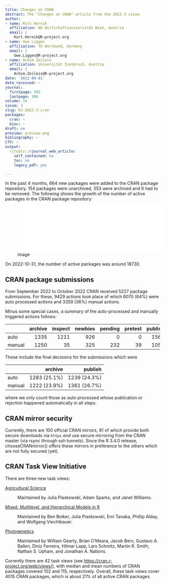 ```yaml
---
title: Changes on CRAN
abstract: The "Changes on CRAN" article from the 2022-3 issue.
author:
- name: Kurt Hornik
  affiliation: WU Wirtschaftsuniversität Wien, Austria
  email: |
    Kurt.Hornik@R-project.org
- name: Uwe Ligges
  affiliation: TU Dortmund, Germany
  email: |
    Uwe.Ligges@R-project.org
- name: Achim Zeileis
  affiliation: Universität Innsbruck, Austria
  email: |
    Achim.Zeileis@R-project.org
date: '2022-09-01'
date_received: ~
journal:
  firstpage: 305
  lastpage: 306
volume: 14
issue: 3
slug: RJ-2022-3-cran
packages:
  cran: ~
  bioc: ~
draft: no
preview: preview.png
bibliography: ~
CTV: ~
output:
  rjtools::rjournal_web_article:
    self_contained: no
    toc: no
    legacy_pdf: yes

---
```








In the past 4 months, 664 new packages were added to the CRAN package
repository. 154 packages were unarchived, 353 were archived and 6 had to
be removed. The following shows the growth of the number of active
packages in the CRAN package repository:

![image](cran_growth.pdf){width="5in"}

On 2022-10-31, the number of active packages was around 18730.

## CRAN package submissions

From September 2022 to October 2022 CRAN received 5227 package
submissions. For these, 9429 actions took place of which 6070 (64%) were
auto processed actions and 3359 (36%) manual actions.

Minus some special cases, a summary of the auto-processed and manually
triggered actions follows:

::: center
             archive   inspect   newbies   pending   pretest   publish   recheck   waiting
  -------- --------- --------- --------- --------- --------- --------- --------- ---------
  auto          1335      1211       926         0         0      1560       513       525
  manual        1250        35       325       232        39      1054       353        71
:::

These include the final decisions for the submissions which were

::: center
                  archive        publish
  -------- -------------- --------------
  auto       1283 (25.1%)   1239 (24.3%)
  manual     1222 (23.9%)   1361 (26.7%)
:::

where we only count those as *auto* processed whose publication or
rejection happened automatically in all steps.

## CRAN mirror security

Currently, there are 100 official CRAN mirrors, 81 of which provide both
secure downloads via `https` *and* use secure mirroring from the CRAN
master (via rsync through ssh tunnels). Since the R 3.4.0 release,
chooseCRANmirror() offers these mirrors in preference to the others
which are not fully secured (yet).

## CRAN Task View Initiative

There are three new task views:

[Agricultural Science](https://CRAN.R-project.org/view=Agriculture)

:   Maintained by Julia Piaskowski, Adam Sparks, and Janet Williams.

[Mixed, Multilevel, and Hierarchical Models in R](https://CRAN.R-project.org/view=MixedModels)

:   Maintained by Ben Bolker, Julia Piaskowski, Emi Tanaka, Phillip
    Alday, and Wolfgang Viechtbauer.

[Phylogenetics](https://CRAN.R-project.org/view=Phylogenetics)

:   Maintained by William Gearty, Brian O'Meara, Jacob Berv, Gustavo A.
    Ballen, Diniz Ferreira, Hilmar Lapp, Lars Schmitz, Martin R. Smith,
    Nathan S. Upham, and Jonathan A. Nations.

Currently there are 42 task views (see
<https://cran.r-project.org/web/views/>), with median and mean numbers
of CRAN packages covered 102 and 115, respectively. Overall, these task
views cover 4015 CRAN packages, which is about 21% of all active CRAN
packages.
